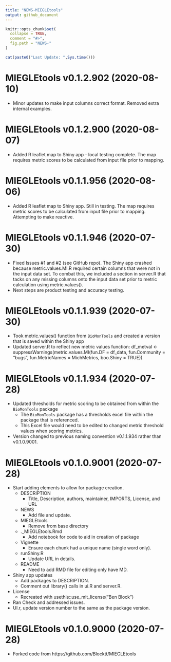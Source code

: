 ```yaml
---
title: "NEWS-MIEGLEtools"
output: github_document
---
```


<!-- NEWS.md is generated from NEWS.Rmd. Please edit that file -->

```r
knitr::opts_chunk$set(
  collapse = TRUE,
  comment = "#>",
  fig.path = "NEWS-"
)
```

```r
cat(paste0("Last Update: ",Sys.time()))
```

MIEGLEtools v0.1.2.902 (2020-08-10)
================
* Minor updates to make input columns correct format. Removed extra internal examples. 

MIEGLEtools v0.1.2.900 (2020-08-07)
================
* Added R leaflet map to Shiny app - local testing complete. The map requires metric scores to be calculated from input file prior to mapping.


MIEGLEtools v0.1.1.956 (2020-08-06)
================
* Added R leaflet map to Shiny app. Still in testing. The map requires metric scores to be calculated from input file prior to mapping. Attempting to make reactive.


MIEGLEtools v0.1.1.946 (2020-07-30)
================
* Fixed Issues #1 and #2 (see GitHub repo). The Shiny app crashed because metric.values.MI.R required certain columns that were not in the input data set. To combat this, we included a section in server.R that tacks on any missing columns onto the input data set prior to metric calculation using metric.values(). 
* Next steps are product testing and accuracy testing. 


MIEGLEtools v0.1.1.939 (2020-07-30)
================
* Took metric.values() function from `BioMonTools` and created a version that is saved within the Shiny app
* Updated server.R to reflect new metric values function:
df_metval <- suppressWarnings(metric.values.MI(fun.DF = df_data, fun.Community = "bugs", fun.MetricNames = MichMetrics, boo.Shiny = TRUE))


MIEGLEtools v0.1.1.934 (2020-07-28)
================
* Updated thresholds for metric scoring to be obtained from within the `BioMonTools` package
    + The `BioMonTools` package has a thresholds excel file within the package that is referenced. 
    + This Excel file would need to be edited to changed metric threshold values when scoring metrics. 
* Version changed to previous naming convention v0.1.1.934 rather than v0.1.0.9001. 

MIEGLEtools v0.1.0.9001 (2020-07-28)
================

* Start adding elements to allow for package creation.
    + DESCRIPTION
        - Title, Description, authors, maintainer, IMPORTS, License, and URL
    + NEWS
        - Add file and update.
    + MIEGLEtools
        - Remove from base directory
    + .\inst\extdata\Notebook_MIEGLEtools.Rmd
        - Add notebook for code to aid in creation of package
    + Vignette
        - Ensure each chunk had a unique name (single word only).
    + runShiny.R
        - Update URL in details.
    + README
        - Need to add RMD file for editing only have MD.
* Shiny app updates
    + Add packages to DESCRIPTION.  
    + Comment out library() calls in ui.R and server.R.  
* License
    + Recreated with usethis::use_mit_license("Ben Block")
* Ran Check and addressed issues.
* UI.r, update version number to the same as the package version.

MIEGLEtools v0.1.0.9000 (2020-07-28)
================

* Forked code from https://github.com/Blocktt/MIEGLEtools
